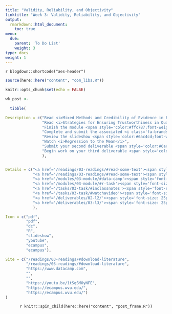 ```yaml
---
title: "Validity, Reliability, and Objectivity"
linktitle: "Week 3: Validity, Reliability, and Objectivity"
output:
  rmarkdown::html_document:
    toc: true
menu:
  due:
    parent: 'To Do List'
    weight: 3
type: docs
weight: 1
---
```


`r blogdown::shortcode("aes-header")`

```r
source(here::here("content", "com_libs.R"))
```

```r
knitr::opts_chunk$set(echo = FALSE)
```

```r

wk_post <- 
  
  tibble(

Description = c("Read <i>Mixed Methods and Credibility of Evidence in Evaluation</i> in Mertens & Hesse-Biber (2013)",
                "Read <i>Strategies for Ensuring Trustworthiness in Qualitative Research Projects</i> in Shenton (2004)",
                "Finish the module <span style='color:#ffc787;font-weight:bold'><i>Intermediate Data Visualization with ggplot2</i></span>",
                "Complete and submit the associated <i class='fa-brands fa-r-project'></i> task for the module",
                "Review the slideshow <span style='color:#6ac4cd;font-weight:bold'>Causality and Validity</span> after class",
                "Watch <i>Regression to the Mean</i>",
                "Submit your second deliverable <span style='color:#6acda5;font-weight:bold'>Create an Argument</span>",
                "Begin work on your third deliverable <span style='color:#6acda5;font-weight:bold'>Develop a Draft</span> after recieving feedback on the prior submission"
                ),


Details = c("<a href='/readings/03-readings/#read-some-text'><span style='font-size: 25px; color: #89cff0;'><i class='fas fa-info-circle'></i></span></a>",
            "<a href='/readings/03-readings/#read-some-text'><span style='font-size: 25px; color: #89cff0;'><i class='fas fa-info-circle'></i></span></a>",
            "<a href='/modules/03-module/#data-camp'><span style='font-size: 25px; color: #89cff0;'><i class='fas fa-info-circle'></i></span></a>",
            "<a href='/modules/03-module/#r-task'><span style='font-size: 25px; color: #89cff0;'><i class='fas fa-info-circle'></i></span></a>",
            "<a href='/tasks/03-task/#inclassnotes'><span style='font-size: 25px; color: #89cff0;'><i class='fas fa-info-circle'></i></span></a>",
            "<a href='/tasks/03-task/#watchavideo'><span style='font-size: 25px; color: #89cff0;'><i class='fas fa-info-circle'></i></span></a>",
            "<a href='/deliverables/02-l2/'><span style='font-size: 25px; color: #89cff0;'><i class='fas fa-info-circle'></i></span></a>",
            "<a href='/deliverables/03-l3/'><span style='font-size: 25px; color: #89cff0;'><i class='fas fa-info-circle'></i></span></a>"
            ),

Icon = c("pdf",
         "pdf",
         "dc",
         "R",
         "slideshow",
         "youtube",
         "ecampus",
         "ecampus"),

Site = c("/readings/03-readings/#download-literature",
         "/readings/03-readings/#download-literature",
         "https://www.datacamp.com",
         "",
         "",
         "https://youtu.be/1tSqSMOyNFE",
         "https://ecampus.wvu.edu/",
         "https://ecampus.wvu.edu/")
)
```

<center>
`r knitr::spin_child(here::here("content", "post_frame.R"))`
</center>

